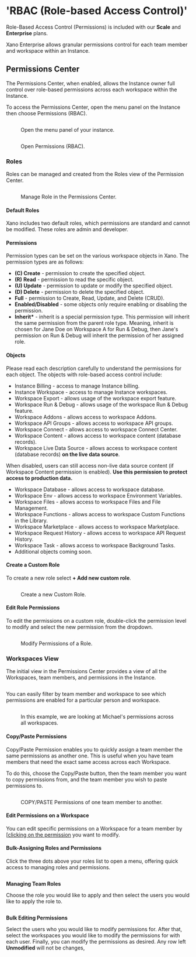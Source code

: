 # 'RBAC (Role-based Access Control)'

<Success>

Role-Based Access Control (Permissions) is included with our **Scale** and **Enterprise** plans.&#x20;

</Success>

Xano Enterprise allows granular permissions control for each team member and workspace within an Instance.

## Permissions Center

The Permissions Center, when enabled, allows the Instance owner full control over role-based permissions across each workspace within the Instance.

To access the Permissions Center, open the menu panel on the Instance then choose Permissions (RBAC).

<figure><img src="../..//assets/CleanShot 2023-04-19 at 16.49.04.png" alt=""><figcaption><p>Open the menu panel of your instance.</p></figcaption></figure>

<figure><img src="../..//assets/CleanShot 2023-04-19 at 16.50.26.png" alt=""><figcaption><p>Open Permissions (RBAC).</p></figcaption></figure>

### Roles

Roles can be managed and created from the Roles view of the Permission Center.

<figure><img src="../..//assets/CleanShot 2023-04-19 at 16.53.19.png" alt=""><figcaption><p>Manage Role in the Permissions Center.</p></figcaption></figure>

#### Default Roles

Xano includes two default roles, which permissions are standard and cannot be modified. These roles are admin and developer.&#x20;

#### Permissions

Permission types can be set on the various workspace objects in Xano. The permission types are as follows:

* **(C) Create** - permission to create the specified object.
* **(R)** **Read** - permission to read the specific object.
* **(U) Update** - permission to update or modify the specified object.
* **(D) Delete** - permission to delete the specified object.
* **Full** - permission to Create, Read, Update, and Delete (CRUD).
* **Enabled/Disabled** - some objects only require enabling or disabling the permission.
* **Inherit\*** - inherit is a special permission type. This permission will inherit the same permission from the parent role type. Meaning, inherit is chosen for Jane Doe on Workspace A for Run & Debug, then Jane's permission on Run & Debug will inherit the permission of her assigned role.&#x20;

#### Objects

Please read each description carefully to understand the permissions for each object. The objects with role-based access control include:

* Instance Billing - access to manage Instance billing.
* Instance Workspace - access to manage Instance workspaces.
* Workspace Export - allows usage of the workspace export feature.
* Workspace Run & Debug -  allows usage of the workspace Run & Debug feature.
* Workspace Addons - allows access to workspace Addons.
* Workspace API Groups - allows access to workspace API groups.
* Workspace Connect - allows access to workspace Connect Center.
* Workspace Content - allows access to workspace content (database records).
* Workspace Live Data Source - allows access to workspace content (database records) **on the live data source**.&#x20;

<Info>

When disabled, users can still access non-live data source content (if Workspace Content permission is enabled). **Use this permission to protect access to production data.**

</Info>

* Workspace Database - allows access to workspace database.
* Workspace Env - allows access to workspace Environment Variables.
* Workspace Files - allows access to workspace Files and File Management.
* Workspace Functions - allows access to workspace Custom Functions in the Library.
* Workspace Marketplace - allows access to workspace Marketplace.
* Workspace Request History - allows access to workspace API Request History.
* Workspace Task - allows access to workspace Background Tasks.
* Additional objects coming soon.

#### Create a Custom Role

To create a new role select **+ Add new custom role**.

<figure><img src="../..//assets/CleanShot 2023-04-19 at 17.10.15.gif" alt=""><figcaption><p>Create a new Custom Role.</p></figcaption></figure>

#### Edit Role Permissions

To edit the permissions on a custom role, double-click the permission level to modify and select the new permission from the dropdown.&#x20;

<figure><img src="../..//assets/CleanShot 2023-04-19 at 17.13.00.gif" alt=""><figcaption><p>Modify Permissions of a Role.</p></figcaption></figure>

### Workspaces View

The initial view in the Permissions Center provides a view of all the Workspaces, team members, and permissions in the Instance.

<figure><img src="../..//assets/CleanShot 2023-05-03 at 15.43.00.png" alt=""><figcaption></figcaption></figure>

You can easily filter by team member and workspace to see which permissions are enabled for a particular person and workspace.&#x20;

<figure><img src="../..//assets/CleanShot 2023-05-03 at 15.43.51.png" alt=""><figcaption><p>In this example, we are looking at Michael's permissions across all workspaces.</p></figcaption></figure>

#### **Copy/Paste Permissions**&#x20;

Copy/Paste Permission enables you to quickly assign a team member the same permissions as another one. This is useful when you have team members that need the exact same access across each Workspace.&#x20;

To do this, choose the Copy/Paste button, then the team member you want to copy permissions from, and the team member you wish to paste permissions to.&#x20;

<figure><img src="../..//assets/CleanShot 2023-05-03 at 15.40.04.png" alt=""><figcaption><p>COPY/PASTE Permissions of one team member to another.</p></figcaption></figure>

#### Edit Permissions on a Workspace

You can edit specific permissions on a Workspace for a team member by [[clicking on the permission](rbac-role-based-access-control.md#edit-role-permissions) you want to modify.&#x20;

#### Bulk-Assigning Roles and Permissions

Click the three dots above your roles list to open a menu, offering quick access to managing roles and permissions.

<figure><img src="../..//assets/CleanShot 2023-05-22 at 12.54.51.png" alt=""><figcaption></figcaption></figure>

**Managing Team Roles**

Choose the role you would like to apply and then select the users you would like to apply the role to.

<figure><img src="../..//assets/CleanShot 2023-05-22 at 12.56.12.png" alt=""><figcaption></figcaption></figure>

**Bulk Editing Permissions**

Select the users who you would like to modify permissions for. After that, select the workspaces you would like to modify the permissions for with each user. Finally, you can modify the permissions as desired. Any row left **Unmodified** will not be changes,&#x20;

<figure><img src="../..//assets/CleanShot 2023-05-22 at 12.58.20.png" alt=""><figcaption></figcaption></figure>